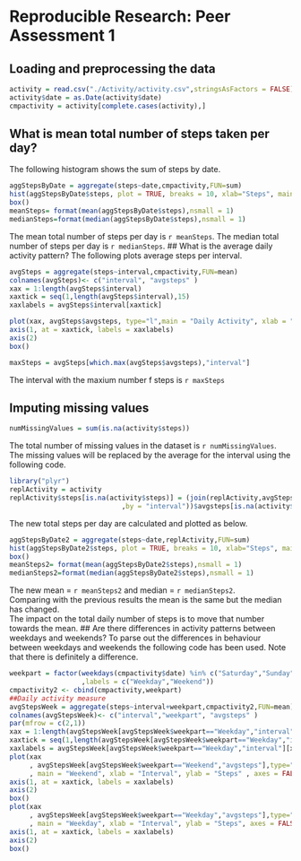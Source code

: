 # Reproducible Research: Peer Assessment 1


## Loading and preprocessing the data
```r
activity = read.csv("./Activity/activity.csv",stringsAsFactors = FALSE)
activity$date = as.Date(activity$date)
cmpactivity = activity[complete.cases(activity),]

```

## What is mean total number of steps taken per day?

The following histogram shows the sum of steps by date.
```r
aggStepsByDate = aggregate(steps~date,cmpactivity,FUN=sum)
hist(aggStepsByDate$steps, plot = TRUE, breaks = 10, xlab="Steps", main = "Frequency of Total Steps by Date (10 bins)")
box()
meanSteps= format(mean(aggStepsByDate$steps),nsmall = 1)
medianSteps=format(median(aggStepsByDate$steps),nsmall = 1)
```
The mean total number of steps per day is `r meanSteps`.
The median total number of steps per day is `r medianSteps`.
## What is the average daily activity pattern?
The following plots average steps per interval.
```r
avgSteps = aggregate(steps~interval,cmpactivity,FUN=mean)
colnames(avgSteps)<- c("interval", "avgsteps" )
xax = 1:length(avgSteps$interval)
xaxtick = seq(1,length(avgSteps$interval),15)
xaxlabels = avgSteps$interval[xaxtick]

plot(xax, avgSteps$avgsteps, type="l",main = "Daily Activity", xlab = "Interval", ylab = "Average Steps" ,axes = FALSE)
axis(1, at = xaxtick, labels = xaxlabels)
axis(2)
box()

maxSteps = avgSteps[which.max(avgSteps$avgsteps),"interval"]
```
The interval with the maxium number f steps is `r maxSteps`

## Imputing missing values

```r
numMissingValues = sum(is.na(activity$steps))
```
The total number of missing values in the dataset is `r numMissingValues`.  
The missing values will be replaced by the average for the interval using the following code. 
```r
library("plyr")
replActivity = activity
replActivity$steps[is.na(activity$steps)] = (join(replActivity,avgSteps
                            ,by = "interval"))$avgsteps[is.na(activity$steps)]
```
The new total steps per day are calculated and plotted as below.
```r
aggStepsByDate2 = aggregate(steps~date,replActivity,FUN=sum)
hist(aggStepsByDate2$steps, plot = TRUE, breaks = 10, xlab="Steps", main = "Frequency of Total Steps by Date (10 bins)")
box()
meanSteps2= format(mean(aggStepsByDate2$steps),nsmall = 1)
medianSteps2=format(median(aggStepsByDate2$steps),nsmall = 1)
```
The new mean = `r meanSteps2` and median = `r medianSteps2`.  
Comparing with the previous results the mean is the same but the median has changed.  
The impact on the total daily number of steps is to move that number towards the mean. 
## Are there differences in activity patterns between weekdays and weekends?
To parse out the differences in behaviour between weekdays and weekends  the following code has been used. Note that there is definitely a difference.
```r
weekpart = factor(weekdays(cmpactivity$date) %in% c("Saturday","Sunday")
                  ,labels = c("Weekday","Weekend"))
cmpactivity2 <- cbind(cmpactivity,weekpart)
##Daily activity measure
avgStepsWeek = aggregate(steps~interval+weekpart,cmpactivity2,FUN=mean)
colnames(avgStepsWeek)<- c("interval","weekpart", "avgsteps" )
par(mfrow = c(2,1))
xax = 1:length(avgStepsWeek[avgStepsWeek$weekpart=="Weekday","interval"])
xaxtick = seq(1,length(avgStepsWeek[avgStepsWeek$weekpart=="Weekday","interval"]),15)
xaxlabels = avgStepsWeek[avgStepsWeek$weekpart=="Weekday","interval"][xaxtick]
plot(xax
     , avgStepsWeek[avgStepsWeek$weekpart=="Weekend","avgsteps"],type="l"
     , main = "Weekend", xlab = "Interval", ylab = "Steps" , axes = FALSE)
axis(1, at = xaxtick, labels = xaxlabels)
axis(2)
box()
plot(xax
     , avgStepsWeek[avgStepsWeek$weekpart=="Weekday","avgsteps"],type="l"
     , main = "Weekday", xlab = "Interval", ylab = "Steps", axes = FALSE )
axis(1, at = xaxtick, labels = xaxlabels)
axis(2)
box()
```

